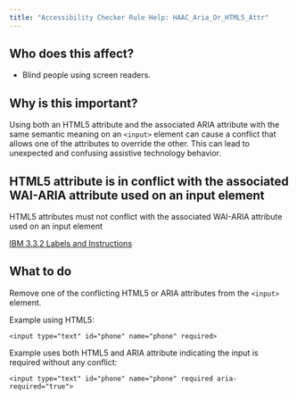 ```yaml
---
title: "Accessibility Checker Rule Help: HAAC_Aria_Or_HTML5_Attr"
---
```


<div className="toolHelp">
<Row>
<Column colLg={5} colMd={3} colSm={4} className="toolLeft">

## Who does this affect?

* Blind people using screen readers.

## Why is this important?

Using both an HTML5 attribute and the associated ARIA attribute with the same semantic meaning on an `<input>` element can cause a conflict that allows one of the attributes to override the other. This can lead to unexpected and confusing assistive technology behavior.

</Column>
<Column colLg={11} colMd={5} colSm={4} className="toolMain">

<div id="locLevel"></div>

## HTML5 attribute is in conflict with the associated WAI-ARIA attribute used on an input element
HTML5 attributes must not conflict with the associated WAI-ARIA attribute used on an input element

[IBM 3.3.2 Labels and Instructions](http://www.ibm.com/able/guidelines/ci162/labels_or_instructions.html)

<div id="locSnippet"></div>

## What to do

Remove one of the conflicting HTML5 or ARIA attributes from the `<input>` element.

Example using HTML5:

```<label for="phone">* Phone number: </body>
<input type="text" id="phone" name="phone" required>
```

Example uses both HTML5 and ARIA attribute indicating the input is required without any conflict:

```<label for="phone">* Phone number: </body>
<input type="text" id="phone" name="phone" required aria-required="true">
```


</Column>
</Row>
</div>

